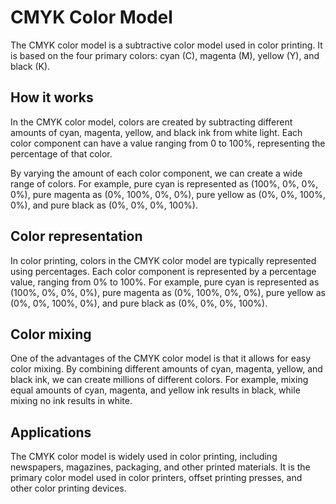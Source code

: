 # CMYK Color Model

The CMYK color model is a subtractive color model used in color printing. It is based on the four primary colors: cyan (C), magenta (M), yellow (Y), and black (K).

## How it works

In the CMYK color model, colors are created by subtracting different amounts of cyan, magenta, yellow, and black ink from white light. Each color component can have a value ranging from 0 to 100%, representing the percentage of that color.

By varying the amount of each color component, we can create a wide range of colors. For example, pure cyan is represented as (100%, 0%, 0%, 0%), pure magenta as (0%, 100%, 0%, 0%), pure yellow as (0%, 0%, 100%, 0%), and pure black as (0%, 0%, 0%, 100%).

## Color representation

In color printing, colors in the CMYK color model are typically represented using percentages. Each color component is represented by a percentage value, ranging from 0% to 100%. For example, pure cyan is represented as (100%, 0%, 0%, 0%), pure magenta as (0%, 100%, 0%, 0%), pure yellow as (0%, 0%, 100%, 0%), and pure black as (0%, 0%, 0%, 100%).

## Color mixing

One of the advantages of the CMYK color model is that it allows for easy color mixing. By combining different amounts of cyan, magenta, yellow, and black ink, we can create millions of different colors. For example, mixing equal amounts of cyan, magenta, and yellow ink results in black, while mixing no ink results in white.

## Applications

The CMYK color model is widely used in color printing, including newspapers, magazines, packaging, and other printed materials. It is the primary color model used in color printers, offset printing presses, and other color printing devices.
